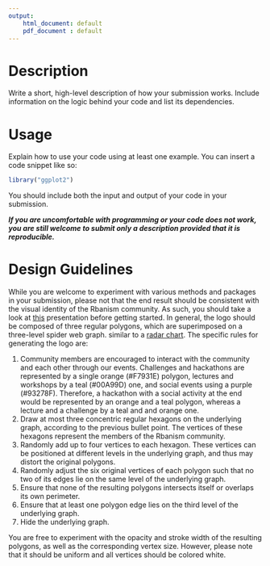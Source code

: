 ```yaml
---
output:
    html_document: default
    pdf_document : default
---
```


[//]: # (YOUR-NAME)

# Description

Write a short, high-level description of how your submission works. Include information on the logic behind your code
and list its dependencies.

# Usage

Explain how to use your code using at least one example. You can insert a code snippet like so:

```r
library("ggplot2")
```

You should include both the input and output of your code in your submission.

***If you are uncomfortable with programming or your code does not work, you are still welcome to submit only a
description provided that it is reproducible.***

[//]: # (DELETE THE FOLLOWING SECTIONS BEFORE SUBMITTING)

# Design Guidelines
While you are welcome to experiment with various methods and packages in your submission, please not that the end result
should be consistent with the visual identity of the Rbanism community. As such, you should take a look at
[this](https://drive.google.com/file/d/1KhrMDa7Mii8bVRnkOgBk8a5hYDyXRydY/view) presentation before getting started.
In general, the logo should be composed of three regular polygons, which are superimposed on a three-level spider web
graph. similar to a [radar chart](https://en.wikipedia.org/wiki/Radar_chart). The specific rules for generating the logo
are:

1. Community members are encouraged to interact with the community and each other through our events. Challenges and
hackathons are represented by a single orange (#F7931E) polygon, lectures and workshops by a teal (#00A99D) one, and
social events using a purple (#93278F). Therefore, a hackathon with a social activity at the end would be represented
by an orange and a teal polygon, whereas a lecture and a challenge by a teal and and orange one.
2. Draw at most three concentric regular hexagons on the underlying graph, according to the previous bullet point. The
vertices of these hexagons represent the members of the Rbanism community.
3. Randomly add up to four vertices to each hexagon. These vertices can be positioned at different levels in the
underlying graph, and thus may distort the original polygons.
4. Randomly adjust the six original vertices of each polygon such that no two of its edges lie on the same level of the
underlying graph.
5. Ensure that none of the resulting polygons intersects itself or overlaps its own perimeter.
6. Ensure that at least one polygon edge lies on the third level of the underlying graph.
7. Hide the underlying graph.

You are free to experiment with the opacity and stroke width of the resulting polygons, as well as the corresponding
vertex size. However, please note that it should be uniform and all vertices should be colored white.

[//]: # (You can add any additional sections to your submission, as deemed necessary.)

